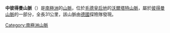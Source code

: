 {{coord|71|30|S|12|28|E|display=title}}

'''中彼得曼山脈'''（{{lang-de|Mittlere Petermannkette}}）是[[南極洲|南極洲]]的[[山脈|山脈]]，位於[[毛德皇后地|毛德皇后地]]的[[沃爾塔特山脈|沃爾塔特山脈]]，屬於[[彼得曼山脈|彼得曼山脈]]的一部分，全長31公里，該山脈由[[德國|德國]]探險隊發現。

{{Antarctica-geo-stub}}
[[Category:南極洲山脈|Category:南極洲山脈]]